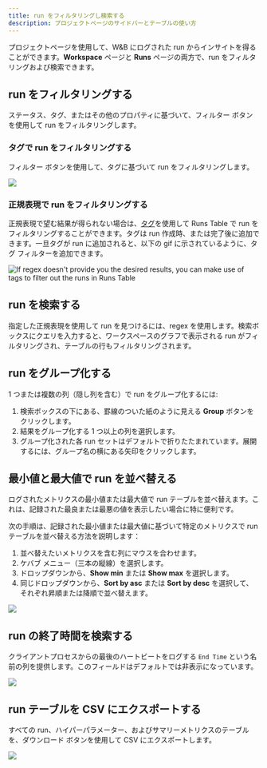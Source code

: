 ```yaml
---
title: run をフィルタリングし検索する
description: プロジェクトページのサイドバーとテーブルの使い方
---
```


プロジェクトページを使用して、W&B にログされた run からインサイトを得ることができます。**Workspace** ページと **Runs** ページの両方で、run をフィルタリングおよび検索できます。

## run をフィルタリングする

ステータス、タグ、またはその他のプロパティに基づいて、フィルター ボタンを使用して run をフィルタリングします。

### タグで run をフィルタリングする

フィルター ボタンを使用して、タグに基づいて run をフィルタリングします。

<Frame>
    <img src="/images/app_ui/filter_runs.gif"  />
</Frame>

### 正規表現で run をフィルタリングする

正規表現で望む結果が得られない場合は、[タグ](/ja/models/runs/tags/)を使用して Runs Table で run をフィルタリングすることができます。タグは run 作成時、または完了後に追加できます。一旦タグが run に追加されると、以下の gif に示されているように、タグ フィルターを追加できます。

<Frame>
    <img src="/images/app_ui/tags.gif" alt="If regex doesn't provide you the desired results, you can make use of tags to filter out the runs in Runs Table"  />
</Frame>

## run を検索する

指定した正規表現を使用して run を見つけるには、regex を使用します。検索ボックスにクエリを入力すると、ワークスペースのグラフで表示される run がフィルタリングされ、テーブルの行もフィルタリングされます。

## run をグループ化する

1 つまたは複数の列（隠し列を含む）で run をグループ化するには:

1. 検索ボックスの下にある、罫線のついた紙のように見える **Group** ボタンをクリックします。
2. 結果をグループ化する 1 つ以上の列を選択します。
3. グループ化された各 run セットはデフォルトで折りたたまれています。展開するには、グループ名の横にある矢印をクリックします。

## 最小値と最大値で run を並べ替える

ログされたメトリクスの最小値または最大値で run テーブルを並べ替えます。これは、記録された最良または最悪の値を表示したい場合に特に便利です。

次の手順は、記録された最小値または最大値に基づいて特定のメトリクスで run テーブルを並べ替える方法を説明します：

1. 並べ替えたいメトリクスを含む列にマウスを合わせます。
2. ケバブ メニュー（三本の縦線）を選択します。
3. ドロップダウンから、**Show min** または **Show max** を選択します。
4. 同じドロップダウンから、**Sort by asc** または **Sort by desc** を選択して、それぞれ昇順または降順で並べ替えます。

<Frame>
    <img src="/images/app_ui/runs_min_max.gif"  />
</Frame>

## run の終了時間を検索する

クライアントプロセスからの最後のハートビートをログする `End Time` という名前の列を提供します。このフィールドはデフォルトでは非表示になっています。

<Frame>
    <img src="/images/app_ui/search_run_endtime.png"  />
</Frame>

## run テーブルを CSV にエクスポートする

すべての run、ハイパーパラメーター、およびサマリーメトリクスのテーブルを、ダウンロード ボタンを使用して CSV にエクスポートします。

<Frame>
    <img src="/images/app_ui/export_to_csv.gif"  />
</Frame>